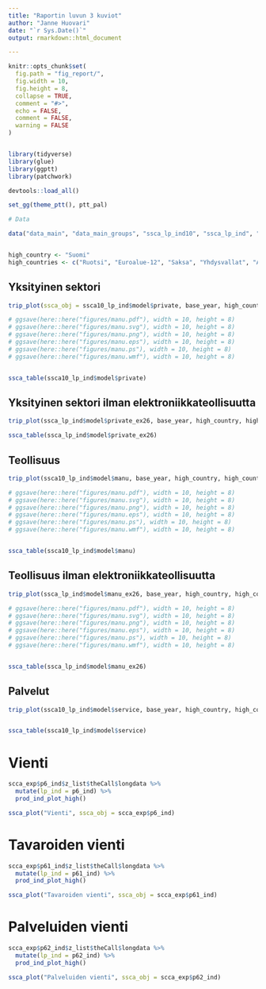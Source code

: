 ```yaml
---
title: "Raportin luvun 3 kuviot"
author: "Janne Huovari"
date: "`r Sys.Date()`"
output: rmarkdown::html_document

---
```


```r
knitr::opts_chunk$set(
  fig.path = "fig_report/",
  fig.width = 10,
  fig.height = 8,
  collapse = TRUE,
  comment = "#>", 
  echo = FALSE, 
  comment = FALSE, 
  warning = FALSE
)


library(tidyverse)
library(glue)
library(ggptt)
library(patchwork)

devtools::load_all()

set_gg(theme_ptt(), ptt_pal)

# Data

data("data_main", "data_main_groups", "ssca_lp_ind10", "ssca_lp_ind", "scca_exp")


high_country <- "Suomi"
high_countries <- c("Ruotsi", "Euroalue-12", "Saksa", "Yhdysvallat", "Alankomaat")


```

## Yksityinen sektori

```r

trip_plot(ssca_obj = ssca10_lp_ind$model$private, base_year, high_country, high_countries)

# ggsave(here::here("figures/manu.pdf"), width = 10, height = 8)
# ggsave(here::here("figures/manu.svg"), width = 10, height = 8)
# ggsave(here::here("figures/manu.png"), width = 10, height = 8)
# ggsave(here::here("figures/manu.eps"), width = 10, height = 8)
# ggsave(here::here("figures/manu.ps"), width = 10, height = 8)
# ggsave(here::here("figures/manu.wmf"), width = 10, height = 8)


ssca_table(ssca10_lp_ind$model$private)


```


## Yksityinen sektori ilman elektroniikkateollisuutta


```r

trip_plot(ssca_lp_ind$model$private_ex26, base_year, high_country, high_countries)

ssca_table(ssca_lp_ind$model$private_ex26)

```

## Teollisuus


```r

trip_plot(ssca10_lp_ind$model$manu, base_year, high_country, high_countries)

# ggsave(here::here("figures/manu.pdf"), width = 10, height = 8)
# ggsave(here::here("figures/manu.svg"), width = 10, height = 8)
# ggsave(here::here("figures/manu.png"), width = 10, height = 8)
# ggsave(here::here("figures/manu.eps"), width = 10, height = 8)
# ggsave(here::here("figures/manu.ps"), width = 10, height = 8)
# ggsave(here::here("figures/manu.wmf"), width = 10, height = 8)


ssca_table(ssca10_lp_ind$model$manu)

```




## Teollisuus ilman elektroniikkateollisuutta

```r

trip_plot(ssca_lp_ind$model$manu_ex26, base_year, high_country, high_countries)

# ggsave(here::here("figures/manu.pdf"), width = 10, height = 8)
# ggsave(here::here("figures/manu.svg"), width = 10, height = 8)
# ggsave(here::here("figures/manu.png"), width = 10, height = 8)
# ggsave(here::here("figures/manu.eps"), width = 10, height = 8)
# ggsave(here::here("figures/manu.ps"), width = 10, height = 8)
# ggsave(here::here("figures/manu.wmf"), width = 10, height = 8)


ssca_table(ssca_lp_ind$model$manu_ex26)

```

## Palvelut



```r

trip_plot(ssca10_lp_ind$model$service, base_year, high_country, high_countries)


ssca_table(ssca10_lp_ind$model$service)

```




# Vienti

```r

scca_exp$p6_ind$z_list$theCall$longdata %>% 
  mutate(lp_ind = p6_ind) %>% 
  prod_ind_plot_high()

ssca_plot("Vienti", ssca_obj = scca_exp$p6_ind)

```

# Tavaroiden vienti

```r

scca_exp$p61_ind$z_list$theCall$longdata %>% 
  mutate(lp_ind = p61_ind) %>% 
  prod_ind_plot_high()

ssca_plot("Tavaroiden vienti", ssca_obj = scca_exp$p61_ind)

```

# Palveluiden vienti

```r

scca_exp$p62_ind$z_list$theCall$longdata %>% 
  mutate(lp_ind = p62_ind) %>% 
  prod_ind_plot_high()

ssca_plot("Palveluiden vienti", ssca_obj = scca_exp$p62_ind)

```
